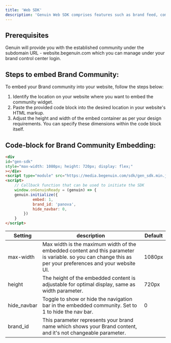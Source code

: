 ```yaml
---
title: 'Web SDK'
description: 'Genuin Web SDK comprises features such as brand feed, communities, and loops.'
---
```


## Prerequisites
Genuin will provide you with the established community under the subdomain URL - website.begenuin.com which you can manage under your brand control center login.

## Steps to embed Brand Community:
To embed your Brand community into your website, follow the steps below:
1. Identify the location on your website where you want to embed the community widget.
2. Paste the provided code block into the desired location in your website's HTML markup.
3. Adjust the height and width of the embed container as per your design requirements.
   You can specify these dimensions within the code block itself.

## Code-block for Brand Community Embedding:

```html
<div
id="gen-sdk"
style="max-width: 1080px; height: 720px; display: flex;"
></div>
<script type="module" src="https://media.begenuin.com/sdk/gen_sdk.min.js"></script>
<script>
	// Callback function that can be used to initiate the SDK
	window.onGenuinReady = (genuin) => {
	genuin.initialize({
			embed: 1,
			brand_id: 'panova',
			hide_navbar: 0,
		})
	}
</script>
```

| **Setting** | **description** | **Default** |
| ----------- | --------------- | ----------- |
| max-width | Max width is the maximum width of the embedded content and this parameter is variable. so you can change this as per your preferences and your website UI. | 1080px |
| height | The height of the embedded content is adjustable for optimal display, same as width parameter. | 720px |
| hide_navbar | Toggle to show or hide the navigation bar in the embedded community. Set to 1 to hide the nav bar. | 0 |
| brand_id | This parameter represents your brand name which shows your Brand content, and it's not changeable parameter. |  | 